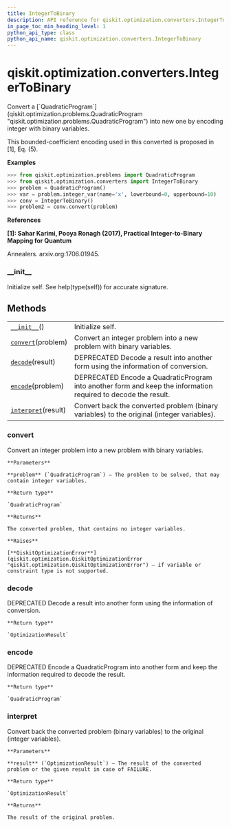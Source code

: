 ```yaml
---
title: IntegerToBinary
description: API reference for qiskit.optimization.converters.IntegerToBinary
in_page_toc_min_heading_level: 1
python_api_type: class
python_api_name: qiskit.optimization.converters.IntegerToBinary
---
```


<span id="qiskit-optimization-converters-integertobinary" />

# qiskit.optimization.converters.IntegerToBinary

<Class id="qiskit.optimization.converters.IntegerToBinary" github="https://github.com/qiskit-community/qiskit-aqua/tree/stable/0.8/qiskit/optimization/converters/integer_to_binary.py" signature="IntegerToBinary">
  Convert a [`QuadraticProgram`](qiskit.optimization.problems.QuadraticProgram "qiskit.optimization.problems.QuadraticProgram") into new one by encoding integer with binary variables.

  This bounded-coefficient encoding used in this converted is proposed in \[1], Eq. (5).

  **Examples**

  ```python
  >>> from qiskit.optimization.problems import QuadraticProgram
  >>> from qiskit.optimization.converters import IntegerToBinary
  >>> problem = QuadraticProgram()
  >>> var = problem.integer_var(name='x', lowerbound=0, upperbound=10)
  >>> conv = IntegerToBinary()
  >>> problem2 = conv.convert(problem)
  ```

  **References**

  **\[1]: Sahar Karimi, Pooya Ronagh (2017), Practical Integer-to-Binary Mapping for Quantum**

  Annealers. arxiv.org:1706.01945.

  ### \_\_init\_\_

  <Function id="qiskit.optimization.converters.IntegerToBinary.__init__" name="__init__" signature="__init__()">
    Initialize self. See help(type(self)) for accurate signature.
  </Function>

  ## Methods

  |                                                                                                                                             |                                                                                                                |
  | ------------------------------------------------------------------------------------------------------------------------------------------- | -------------------------------------------------------------------------------------------------------------- |
  | [`__init__`](#qiskit.optimization.converters.IntegerToBinary.__init__ "qiskit.optimization.converters.IntegerToBinary.__init__")()          | Initialize self.                                                                                               |
  | [`convert`](#qiskit.optimization.converters.IntegerToBinary.convert "qiskit.optimization.converters.IntegerToBinary.convert")(problem)      | Convert an integer problem into a new problem with binary variables.                                           |
  | [`decode`](#qiskit.optimization.converters.IntegerToBinary.decode "qiskit.optimization.converters.IntegerToBinary.decode")(result)          | DEPRECATED Decode a result into another form using the information of conversion.                              |
  | [`encode`](#qiskit.optimization.converters.IntegerToBinary.encode "qiskit.optimization.converters.IntegerToBinary.encode")(problem)         | DEPRECATED Encode a QuadraticProgram into another form and keep the information required to decode the result. |
  | [`interpret`](#qiskit.optimization.converters.IntegerToBinary.interpret "qiskit.optimization.converters.IntegerToBinary.interpret")(result) | Convert back the converted problem (binary variables) to the original (integer variables).                     |

  ### convert

  <Function id="qiskit.optimization.converters.IntegerToBinary.convert" name="convert" signature="convert(problem)">
    Convert an integer problem into a new problem with binary variables.

    **Parameters**

    **problem** (`QuadraticProgram`) – The problem to be solved, that may contain integer variables.

    **Return type**

    `QuadraticProgram`

    **Returns**

    The converted problem, that contains no integer variables.

    **Raises**

    [**QiskitOptimizationError**](qiskit.optimization.QiskitOptimizationError "qiskit.optimization.QiskitOptimizationError") – if variable or constraint type is not supported.
  </Function>

  ### decode

  <Function id="qiskit.optimization.converters.IntegerToBinary.decode" name="decode" signature="decode(result)">
    DEPRECATED Decode a result into another form using the information of conversion.

    **Return type**

    `OptimizationResult`
  </Function>

  ### encode

  <Function id="qiskit.optimization.converters.IntegerToBinary.encode" name="encode" signature="encode(problem)">
    DEPRECATED Encode a QuadraticProgram into another form and keep the information required to decode the result.

    **Return type**

    `QuadraticProgram`
  </Function>

  ### interpret

  <Function id="qiskit.optimization.converters.IntegerToBinary.interpret" name="interpret" signature="interpret(result)">
    Convert back the converted problem (binary variables) to the original (integer variables).

    **Parameters**

    **result** (`OptimizationResult`) – The result of the converted problem or the given result in case of FAILURE.

    **Return type**

    `OptimizationResult`

    **Returns**

    The result of the original problem.
  </Function>
</Class>

